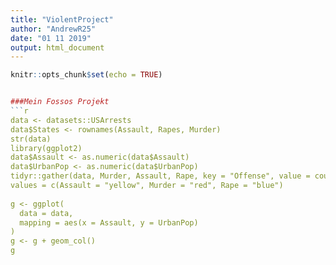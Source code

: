 ```yaml
---
title: "ViolentProject"
author: "AndrewR25"
date: "01 11 2019"
output: html_document
---
```


``` r
knitr::opts_chunk$set(echo = TRUE)


###Mein Fossos Projekt
```r
data <- datasets::USArrests
data$States <- rownames(Assault, Rapes, Murder)
str(data)
library(ggplot2)
data$Assault <- as.numeric(data$Assault)
data$UrbanPop <- as.numeric(data$UrbanPop)
tidyr::gather(data, Murder, Assault, Rape, key = "Offense", value = count)
values = c(Assault = "yellow", Murder = "red", Rape = "blue")
           
g <- ggplot(
  data = data,
  mapping = aes(x = Assault, y = UrbanPop)
)
g <- g + geom_col()
g
```
